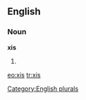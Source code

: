 ==English==

===Noun===
'''xis'''

# {{plural of|[[xi]]}}

[[Category:English plurals]]

[[eo:xis]]
[[tr:xis]]